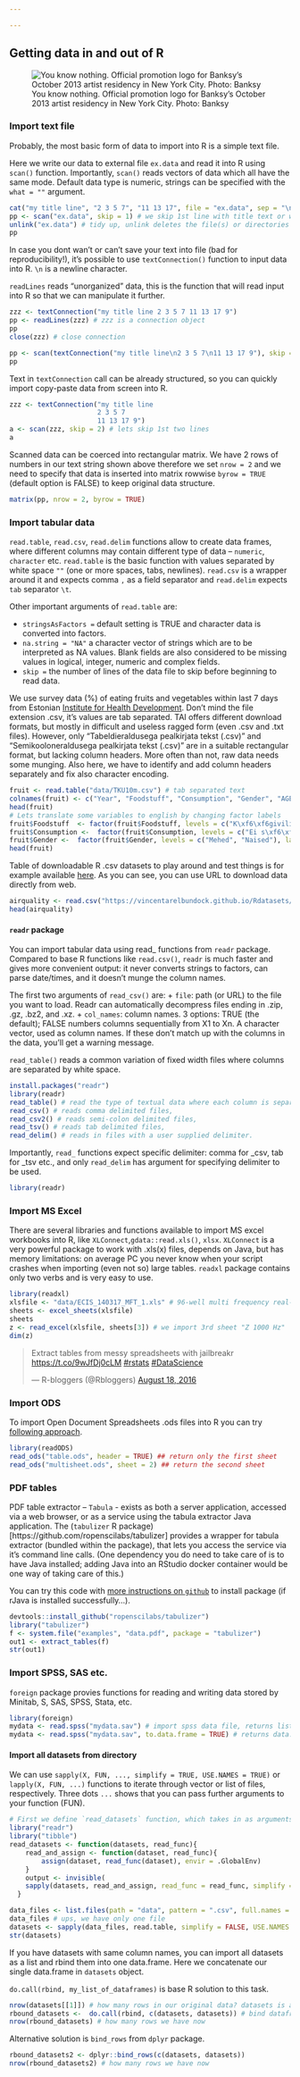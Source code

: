 ```yaml
---

---
```


Getting data in and out of R
---------------------------

![You know nothing. Official promotion logo for Banksy's October 2013 artist residency in New York City. Photo: Banksy](https://upload.wikimedia.org/wikipedia/en/2/2c/Banksy_Better_Out_Than_In_New_York_City_2013.png)

<!-- When planning to import your data from external files to R, then -->

<!-- + avoid whitespaces in your file names, replace these with `.`,`_` or `-` -->
<!-- + don't use special characters like `,` `?` `#` `*` `@` `$` `%` `|` `^` `{` `}` `(` `)` `[` `]` `\` `/` -->


### Import text file
Probably, the most basic form of data to import into R is a simple text file.

Here we write our data to external file `ex.data` and read it into R using `scan()` function. 
Importantly, `scan()` reads vectors of data which all have the same mode. 
Default data type is numeric, strings can be specified with the `what = ""` argument.
```r
cat("my title line", "2 3 5 7", "11 13 17", file = "ex.data", sep = "\n")
pp <- scan("ex.data", skip = 1) # we skip 1st line with title text or we get error
unlink("ex.data") # tidy up, unlink deletes the file(s) or directories specified
pp
```

In case you dont wan't or can't save your text into file (bad for reproducibility!), it's possible to use `textConnection()` function to input data into R. 
`\n` is a newline character. 

`readLines` reads "unorganized" data, this is the function that will read input into R so that we can manipulate it further.

```r
zzz <- textConnection("my title line 2 3 5 7 11 13 17 9") 
pp <- readLines(zzz) # zzz is a connection object
pp
close(zzz) # close connection
```

```r
pp <- scan(textConnection("my title line\n2 3 5 7\n11 13 17 9"), skip = 1)
pp
```

Text in `textConnection` call can be already structured, so you can quickly import copy-paste data from screen into R. 
```r
zzz <- textConnection("my title line 
                      2 3 5 7
                      11 13 17 9")
a <- scan(zzz, skip = 2) # lets skip 1st two lines
a
```

Scanned data can be coerced into rectangular matrix. 
We have 2 rows of numbers in our text string shown above therefore we set `nrow = 2` and we need to specify that data is inserted into matrix rowwise `byrow = TRUE` (default option is FALSE) to keep original data structure.

```r
matrix(pp, nrow = 2, byrow = TRUE)
```

### Import tabular data
`read.table`, `read.csv`, `read.delim` functions allow to create data frames, where different columns may contain different type of data -- `numeric`, `character` etc. 
`read.table` is the basic function with values separated by white space `""` (one or more spaces, tabs, newlines). 
`read.csv` is a wrapper around it and expects comma `,` as a field separator and `read.delim` expects `tab` separator `\t`.

Other important arguments of `read.table` are:

+ `stringsAsFactors = ` default setting is TRUE and character data is converted into factors.
+ `na.string = "NA"` a character vector of strings which are to be interpreted as NA values. Blank fields are also considered to be missing values in logical, integer, numeric and complex fields.  
+ `skip =` the number of lines of the data file to skip before beginning to read data.

We use survey data (%) of eating fruits and vegetables within last 7 days from Estonian [Institute for Health Development](http://www.tai.ee/en/). 
Don't mind the file extension .csv, it's values are tab separated.
TAI offers different download formats, but mostly in difficult and useless ragged form (even .csv and .txt files).
However, only "Tabeldieraldusega pealkirjata tekst (.csv)" and "Semikooloneraldusega pealkirjata tekst (.csv)" are in a suitable rectangular format, but lacking column headers.
More often than not, raw data needs some munging. Also here, we have to identify and add column headers separately and fix also character encoding.

```r
fruit <- read.table("data/TKU10m.csv") # tab separated text
colnames(fruit) <- c("Year", "Foodstuff", "Consumption", "Gender", "AGE16-24", "AGE25-34", "AGE35-44", "AGE45-54", "AGE55-64")
head(fruit)
# Lets translate some variables to english by changing factor labels
fruit$Foodstuff  <- factor(fruit$Foodstuff, levels = c("K\xf6\xf6givili","Puuvili"), labels = c("Vegetables", "Fruits"))
fruit$Consumption <-  factor(fruit$Consumption, levels = c("Ei s\xf6\xf6nud", "1-2 p\xe4eval", "3-5 p\xe4eval", "6-7 p\xe4eval"), labels = c("No", "1-2 days", "3-5 days", "6-7 days"))
fruit$Gender <-  factor(fruit$Gender, levels = c("Mehed", "Naised"), labels = c("Males", "Females"))                            
head(fruit)
```

Table of downloadable R .csv datasets to play around and test things is for example available [here](https://vincentarelbundock.github.io/Rdatasets/datasets.html).
As you can see, you can use URL to download data directly from web.

```r
airquality <- read.csv("https://vincentarelbundock.github.io/Rdatasets/csv/datasets/airquality.csv")
head(airquality)
```

#### `readr` package
You can import tabular data using read_ functions from `readr` package. Compared to base R functions like `read.csv()`, `readr` is much faster and gives more convenient output: it never converts strings to factors, can parse date/times, and it doesn't munge the column names.

The first two arguments of `read_csv()` are:
+ `file`: path (or URL) to the file you want to load. Readr can automatically decompress files ending in .zip, .gz, .bz2, and .xz.
+ `col_names`: column names. 3 options: TRUE (the default); FALSE numbers columns sequentially from X1 to Xn. A character vector, used as column names. If these don't match up with the columns in the data, you'll get a warning message.

<!-- `read_fwf()` reads fixed width files. You can specify fields either by their widths with `fwf_widths()` or their position with `fwf_positions()`.  -->
`read_table()` reads a common variation of fixed width files where columns are separated by white space.


```r
install.packages("readr")
library(readr)
read_table() # read the type of textual data where each column is separate by whitespace
read_csv() # reads comma delimited files, 
read_csv2() # reads semi-colon delimited files, 
read_tsv() # reads tab delimited files, 
read_delim() # reads in files with a user supplied delimiter.
```

Importantly, `read_` functions expect specific delimiter: comma for _csv, tab for _tsv etc., and only `read_delim` has argument for specifying delimiter to be used.

```r
library(readr)
```

<!-- #### Change column type -->
<!-- ```{r, eval=FALSE} -->
<!-- read_csv("mypath.csv", col_types = col(x = col_integer(), treatment = col_character())) -->
<!-- ``` -->

<!-- You can specify the following types of columns: -->

<!-- + `col_integer()` (i) and `col_double()` (d) specify integer and doubles. -->
<!-- + `col_logical()` (l) parses TRUE, T, FALSE and F into a logical vector. -->
<!-- + `col_character()` (c) leaves strings as is. -->
<!-- + `col_number()` (n) is a more flexible parser for numbers embedded in other strings. It will look for the first number in a string, ignoring non-numeric prefixes and suffixes. -->
<!-- + `col_factor()` (f) allows you to load data directly into a factor if you know what the levels are. -->
<!-- + `col_skip()` (_, -) completely ignores a column. -->
<!-- + `col_date()` (D), `col_datetime()` (T) and `col_time()` (t) parse into dates, date times, and times. -->

<!-- Each column parser has a one letter abbreviation, which you can use instead of the full function call (assuming you're happy with the default arguments): -->

<!-- ```{r, eval=FALSE} -->
<!-- read_csv("mypath.csv", col_types = cols(x = "i", treatment = "c")) -->
<!-- ``` -->

<!-- Each `col_XYZ()` function also has a corresponding `parse_XYZ()` that you can use on a character vector. -->

<!-- ```{r} -->
<!-- parse_integer(c("1", "2", "3")) -->
<!-- ``` -->

<!-- ```{r} -->
<!-- parse_logical(c("TRUE", "FALSE", "NA")) -->
<!-- ``` -->

<!-- ```{r} -->
<!-- parse_number(c("$1000", "20%", "3,000")) -->
<!-- ``` -->

<!-- ```{r} -->
<!-- parse_datetime("2010-10-01T2010") -->
<!-- ``` -->

<!-- ```{r} -->
<!-- parse_date("2010-10-01") -->
<!-- ``` -->

<!-- ```{r} -->
<!-- parse_time("20:10:01") -->
<!-- ``` -->

<!-- ```{r} -->
<!-- parse_date("01/02/15", "%m/%d/%y") -->
<!-- ``` -->

<!-- ```{r} -->
<!-- parse_date("01/02/15", "%d/%m/%y") -->
<!-- ``` -->

<!-- ```{r} -->
<!-- parse_date("01/02/15", "%y/%m/%d") -->
<!-- ``` -->


### Import MS Excel
There are several libraries and functions available to import MS excel workbooks into R, like `XLConnect`,`gdata::read.xls()`, `xlsx`. 
`XLConnect` is a very powerful package to work with .xls(x) files, depends on Java, but has memory limitations: on average PC you never know when your script crashes when importing (even not so) large tables.
`readxl` package contains only two verbs and is very easy to use. 

```r
library(readxl)
xlsfile <- "data/ECIS_140317_MFT_1.xls" # 96-well multi frequency real-time impedance data
sheets <- excel_sheets(xlsfile) 
sheets
z <- read_excel(xlsfile, sheets[3]) # we import 3rd sheet "Z 1000 Hz"
dim(z)
```


<blockquote class="twitter-tweet" data-lang="en"><p lang="en" dir="ltr">Extract tables from messy spreadsheets with jailbreakr <a href="https://t.co/9wJfDj0cLM">https://t.co/9wJfDj0cLM</a> <a href="https://twitter.com/hashtag/rstats?src=hash">#rstats</a> <a href="https://twitter.com/hashtag/DataScience?src=hash">#DataScience</a></p>&mdash; R-bloggers (@Rbloggers) <a href="https://twitter.com/Rbloggers/status/766226281859997697">August 18, 2016</a></blockquote>
<script async src="https://platform.twitter.com/widgets.js"charset="utf-8"></script>

### Import ODS
To import Open Document Spreadsheets .ods files into R you can try [following approach](https://github.com/chainsawriot/readODS).
```r
library(readODS)
read_ods("table.ods", header = TRUE) ## return only the first sheet
read_ods("multisheet.ods", sheet = 2) ## return the second sheet 
```

### PDF tables
PDF table extractor -- `Tabula` - exists as both a server application, accessed via a web browser, or as a service using the tabula extractor Java application. The (`tabulizer` R package)[https://github.com/ropenscilabs/tabulizer] provides a wrapper for tabula extractor (bundled within the package), that lets you access the service via it's command line calls. (One dependency you do need to take care of is to have Java installed; adding Java into an RStudio docker container would be one way of taking care of this.)

You can try this code with [more instructions on `github`](https://github.com/ropenscilabs/tabulizer) to install package (if rJava is installed successfully...).
```r
devtools::install_github("ropenscilabs/tabulizer")
library("tabulizer")
f <- system.file("examples", "data.pdf", package = "tabulizer")
out1 <- extract_tables(f)
str(out1)
```

### Import SPSS, SAS etc.
`foreign` package provies functions for reading and writing data stored by Minitab, S, SAS, SPSS, Stata, etc.

```r
library(foreign)
mydata <- read.spss("mydata.sav") # import spss data file, returns list
mydata <- read.spss("mydata.sav", to.data.frame = TRUE) # returns data.frame
```

#### Import all datasets from directory
We can use `sapply(X, FUN, ..., simplify = TRUE, USE.NAMES = TRUE)` or `lapply(X, FUN, ...)` functions to iterate through vector or list of files, respectively.
Three dots `...` shows that you can pass further arguments to your function (FUN).

```r
# First we define `read_datasets` function, which takes in as arguments vector of filenames and reader function.
library("readr")
library("tibble")
read_datasets <- function(datasets, read_func){
    read_and_assign <- function(dataset, read_func){
        assign(dataset, read_func(dataset), envir = .GlobalEnv)
    }
    output <- invisible(
    sapply(datasets, read_and_assign, read_func = read_func, simplify = FALSE, USE.NAMES = TRUE))
  }
```


```r
data_files <- list.files(path = "data", pattern = ".csv", full.names = TRUE) # 
data_files # ups, we have only one file
datasets <- sapply(data_files, read.table, simplify = FALSE, USE.NAMES = TRUE) # sapply returns vector or matrix, simplify = FALSE outputs list
str(datasets)
```

If you have datasets with same column names, you can import all datasets as a list and rbind them into one data.frame. Here we concatenate our single data.frame in `datasets` object.

`do.call(rbind, my_list_of_dataframes)` is base R solution to this task.
```r
nrow(datasets[[1]]) # how many rows in our original data? datasets is a list.
rbound_datasets <-  do.call(rbind, c(datasets, datasets)) # bind dataframes in list by rows
nrow(rbound_datasets) # how many rows we have now
```

Alternative solution is `bind_rows` from `dplyr` package.
```r
rbound_datasets2 <- dplyr::bind_rows(c(datasets, datasets))
nrow(rbound_datasets2) # how many rows we have now
```
